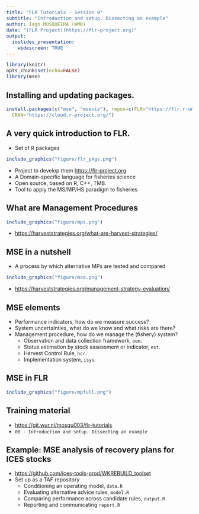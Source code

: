 ```yaml
---
title: "FLR Tutorials - Session 0"
subtitle: "Introduction and setup. Dissecting an example"
author: Iago MOSQUEIRA (WMR)
date: "[FLR Project](https://flr-project.org)"
output:
  ioslides_presentation:
    widescreen: TRUE
---
```


<style>
  pre {
    font-size: 15px;
  }
</style>


```r
library(knitr)
opts_chunk$set(echo=FALSE)
library(mse)
```

## Installing and updating packages.

```r
install.packages(c("mse", "mseviz"), repos=c(FLR="https://flr.r-universe.dev"),
  CRAN="https://cloud.r-project.org/")
```

## A very quick introduction to FLR.

- Set of R packages

<div class="centered">
```r
include_graphics("figure/flr_pkgs.png")
```
</div>

- Project to develop them <https://flr-project.org>
- A Domain-specific language for fisheries science
- Open source, based on R, C++, TMB.
- Tool to apply the MS/MP/HS paradigm to fisheries

## What are Management Procedures

<div class="centered">
```r
include_graphics("figure/mps.png")
```
</div>

- <https://harveststrategies.org/what-are-harvest-strategies/>

## MSE in a nutshell

- A process by which alternative MPs are tested and compared

<div class="centered">
```r
include_graphics("figure/mse.png")
```
</div>

- <https://harveststrategies.org/management-strategy-evaluation/>

## MSE elements

- Performance indicators, how do we measure success?
- System uncertainties, what do we know and what risks are there?
- Management procedure, how do we manage the (fishery) system?
  - Observation and data collection framework, `oem`.
  - Status estimation by stock assessment or indicator, `est`.
  - Harvest Control Rule, `hcr`.
  - Implementation system, `isys`.

## MSE in FLR

<div class="centered">
```r
include_graphics("figure/mpfull.png")
```
</div>

## Training material

- <https://git.wur.nl/mosqu003/flr-tutorials>
- `00 - Introduction and setup. Dissecting an example`

## Example: MSE analysis of recovery plans for ICES stocks

- <https://github.com/ices-tools-prod/WKREBUILD_toolset>
- Set up as a TAF repository
  - Conditioning an operating model, `data.R`
  - Evaluating alternative advice rules, `model.R`
  - Comparing performance across candidate rules, `output.R`
  - Reporting and communicating `report.R`


